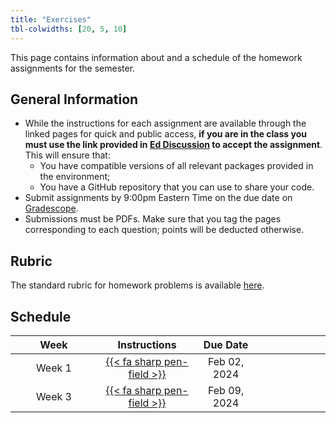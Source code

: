 ```yaml
---
title: "Exercises"
tbl-colwidths: [20, 5, 10]
---
```


This page contains information about and a schedule of the homework assignments for the semester.

## General Information

-  While the instructions for each assignment are available through the linked pages for quick and public access, **if you are in the class you must use the link provided in [Ed Discussion](http://us.edstem.org) to accept the assignment**. This will ensure that:
    - You have compatible versions of all relevant packages provided in the environment;
    - You have a GitHub repository that you can use to share your code.
- Submit assignments by 9:00pm Eastern Time on the due date on [Gradescope](https://gradescope.com).
- Submissions must be PDFs. Make sure that you tag the pages corresponding to each question; points will be deducted otherwise.

## Rubric

The standard rubric for homework problems is available [here](rubrics/standard.qmd).

## Schedule

| Week | Instructions | Due Date |
|:----------:|:------------:|:------:|:---------|
| Week 1 | [{{< fa sharp pen-field >}}](exercises/ex01/ex01.qmd) | Feb 02, 2024 |
| Week 3 | [{{< fa sharp pen-field >}}](exercises/ex03/ex03.qmd) | Feb 09, 2024 |

